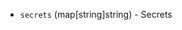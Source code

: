 <!-- Code generated from the comments of the DatasourceOutput struct in datasource/secrets/data.go; DO NOT EDIT MANUALLY -->

- `secrets` (map[string]string) - Secrets

<!-- End of code generated from the comments of the DatasourceOutput struct in datasource/secrets/data.go; -->
